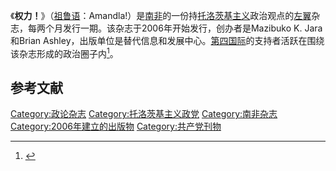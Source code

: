 《'''权力！'''》（[[祖鲁语|祖鲁语]]：Amandla!）是[[南非|南非]]的一份持[[托洛茨基主义|托洛茨基主义]]政治观点的[[左翼|左翼]]杂志，每两个月发行一期。该杂志于2006年开始发行，创办者是Mazibuko K. Jara和Brian Ashley，出版单位是替代信息和发展中心。[[第四国际|第四国际]]的支持者活跃在围绕该杂志形成的政治圈子内<ref>{{Cite web |url=https://fourth.international/en/africa/93 |title=Amandla! magazine |access-date=2021-03-03 |archive-date=2021-11-23 |archive-url=https://web.archive.org/web/20211123041510/https://fourth.international/en/africa/93 |dead-url=no }}</ref>。

== 参考文献 ==
{{reflist}}

[[Category:政论杂志|Category:政论杂志]]
[[Category:托洛茨基主义政党|Category:托洛茨基主义政党]]
[[Category:南非杂志|Category:南非杂志]]
[[Category:2006年建立的出版物|Category:2006年建立的出版物]]
[[Category:共产党刊物|Category:共产党刊物]]